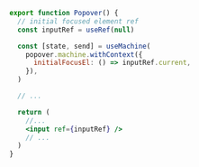 ```jsx {3,7,15}
export function Popover() {
  // initial focused element ref
  const inputRef = useRef(null)

  const [state, send] = useMachine(
    popover.machine.withContext({
      initialFocusEl: () => inputRef.current,
    }),
  )

  // ...

  return (
    //...
    <input ref={inputRef} />
    // ...
  )
}
```

